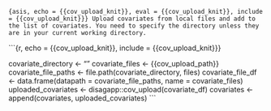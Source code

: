 ```{asis, echo = {{cov_upload_knit}}, eval = {{cov_upload_knit}}, include = {{cov_upload_knit}}}
Upload covariates from local files and add to the list of covariates. You need to specify the directory unless they are in your current working directory.
```

```{r, echo = {{cov_upload_knit}}, include = {{cov_upload_knit}}}

covariate_directory <- ""
covariate_files <- {{cov_upload_path}}
covariate_file_paths <- file.path(covariate_directory, files)
covariate_file_df <- data.frame(datapath = covariate_file_paths, name = covariate_files)
uploaded_covariates <- disagapp::cov_upload(covariate_df)
covariates <- append(covariates, uploaded_covariates)
```

